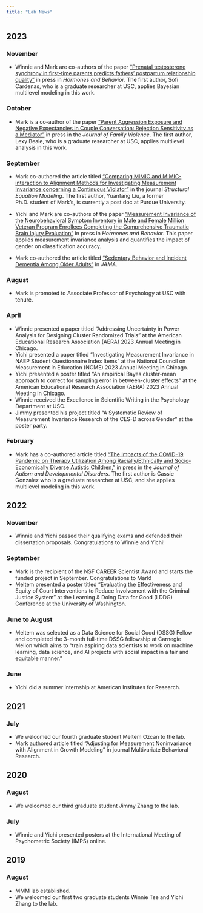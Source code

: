 ```yaml
---
title: "Lab News"
---
```


## 2023

### November

- Winnie and Mark are co-authors of the paper ["Prenatal testosterone synchrony in first-time parents predicts fathers' postpartum relationship quality"](https://www.sciencedirect.com/science/article/abs/pii/S0018506X23001381) in press in *Hormones and Behavior*. The first author, Sofi Cardenas, who is a graduate researcher at USC, applies Bayesian multilevel modeling in this work.

### October

- Mark is a co-author of the paper ["Parent Aggression Exposure and Negative Expectancies in Couple Conversation: Rejection Sensitivity as a Mediator"](https://link.springer.com/article/10.1007/s10896-023-00635-2) in press in the *Journal of Family Violence*. The first author, Lexy Beale, who is a graduate researcher at USC, applies multilevel analysis in this work.

### September

- Mark co-authored the article titled ["Comparing MIMIC and MIMIC-interaction to Alignment Methods for Investigating Measurement Invariance concerning a Continuous Violator"](https://www.tandfonline.com/doi/abs/10.1080/10705511.2023.2240517) in the journal *Structural Equation Modeling*. The first author, Yuanfang Liu, a former Ph.D. student of Mark's, is currently a post doc at Purdue University.

- Yichi and Mark are co-authors of the paper ["Measurement Invariance of the Neurobehavioral Symptom Inventory in Male and Female Million Veteran Program Enrollees Completing the Comprehensive Traumatic Brain Injury Evaluation"](https://journals.sagepub.com/doi/abs/10.1177/10731911231198214) in press in *Hormones and Behavior*. This paper applies measurement invariance analysis and quantifies the impact of gender on classification accuracy.

- Mark co-authored the article titled ["Sedentary Behavior and Incident Dementia Among Older Adults"](https://jamanetwork.com/journals/jama/article-abstract/2809418) in *JAMA*.

### August

- Mark is promoted to Associate Professor of Psychology at USC with tenure.

### April 

- Winnie presented a paper titled "Addressing Uncertainty in Power Analysis for Designing Cluster Randomized Trials" at the American Educational Research Association (AERA) 2023 Annual Meeting in Chicago. 
- Yichi presented a paper titled "Investigating Measurement Invariance in NAEP Student Questionnaire Index Items" at the National Council on Measurement in Education (NCME) 2023 Annual Meeting in Chicago.
- Yichi presented a poster titled "An empirical Bayes cluster-mean approach to correct for sampling error in between-cluster effects" at the American Educational Research Association (AERA) 2023 Annual Meeting in Chicago.
- Winnie received the Excellence in Scientific Writing in the Psychology Department at USC. 
- Jimmy presented his project titled "A Systematic Review of Measurement Invariance Research of the CES-D across Gender" at the poster party. 

### February 

- Mark has a co-authored article titled ["The Impacts of the COVID-19 Pandemic on Therapy Utilization Among Racially/Ethnically and Socio-Economically Diverse Autistic Children,"](https://link.springer.com/article/10.1007/s10803-023-05905-y) in press in the *Journal of Autism and Developmental Disorders*. The first author is Cassie Gonzalez who is a graduate researcher at USC, and she applies multilevel modeling in this work.

## 2022
### November 

- Winnie and Yichi passed their qualifying exams and defended their dissertation proposals. Congratulations to Winnie and Yichi!

### September

- Mark is the recipient of the NSF CAREER Scientist Award and starts the funded project in September. Congratulations to Mark!
- Meltem presented a poster titled "Evaluating the Effectiveness and Equity of Court Interventions to Reduce Involvement with the Criminal Justice System" at the Learning & Doing Data for Good (LDDG) Conference at the University of Washington.

### June to August

- Meltem was selected as a Data Science for Social Good (DSSG) Fellow and completed the 3-month full-time DSSG fellowship at Carnegie Mellon which aims to "train aspiring data scientists to work on machine learning, data science, and AI projects with social impact in a fair and equitable manner."

### June 

- Yichi did a summer internship at American Institutes for Research. 

## 2021
### July 

- We welcomed our fourth graduate student Meltem Ozcan to the lab.
- Mark authored article titled "Adjusting for Measurement Noninvariance with Alignment in Growth Modeling" in journal Multivariate Behavioral Research.

## 2020
### August 

- We welcomed our third graduate student Jimmy Zhang to the lab.

### July 

- Winnie and Yichi presented posters at the International Meeting of Psychometric Society (IMPS) online.

## 2019
### August 

- MMM lab established.
- We welcomed our first two graduate students Winnie Tse and Yichi Zhang to the lab.
